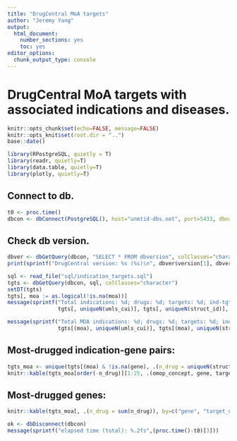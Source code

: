 ```yaml
---
title: "DrugCentral MoA targets"
author: "Jeremy Yang"
output:
  html_document:
    number_sections: yes
    toc: yes
editor_options: 
  chunk_output_type: console
---
```


# DrugCentral MoA targets with associated indications and diseases.

```r
knitr::opts_chunk$set(echo=FALSE, message=FALSE)
knitr::opts_knit$set(root.dir = "..")
base::date()
```

```r
library(RPostgreSQL, quietly = T)
library(readr, quietly=T)
library(data.table, quietly=T)
library(plotly, quietly=T)
```

## Connect to db.

```r
t0 <- proc.time()
dbcon <- dbConnect(PostgreSQL(), host="unmtid-dbs.net", port=5433, dbname="drugcentral", user="drugman", password="dosage")
```

## Check db version.

```r
dbver <- dbGetQuery(dbcon, "SELECT * FROM dbversion", colClasses="character")
print(sprintf("DrugCentral version: %s (%s)\n", dbver$version[1], dbver$dtime[1]))
```


```r
sql <- read_file("sql/indication_targets.sql")
tgts <- dbGetQuery(dbcon, sql, colClasses="character")
setDT(tgts)
tgts[, moa := as.logical(!is.na(moa))]
message(sprintf("Total indications: %d; drugs: %d; targets: %d; ind-tgt-pairs: %d", 
                tgts[, uniqueN(umls_cui)], tgts[, uniqueN(struct_id)], tgts[, uniqueN(gene)], nrow(unique(tgts[, .(umls_cui, gene)]))))

message(sprintf("Total MOA indications: %d; drugs: %d; targets: %d; ind-tgt-pairs: %d", 
                tgts[(moa), uniqueN(umls_cui)], tgts[(moa), uniqueN(struct_id)], tgts[(moa), uniqueN(gene)], nrow(unique(tgts[(moa), .(umls_cui, gene)]))))
```

## Most-drugged indication-gene pairs:

```r
tgts_moa <- unique(tgts[(moa) & !is.na(gene), .(n_drug = uniqueN(struct_id)), by = c("omop_concept", "umls_cui", "gene", "target_id", "target_name")])[order(omop_concept, gene)]
knitr::kable(tgts_moa[order(-n_drug)][1:25, .(omop_concept, gene, target_name, n_drug)], caption="Most-drugged indication-gene pairs")
```

## Most-drugged genes:

```r
knitr::kable(tgts_moa[, .(n_drug = sum(n_drug)), by=c("gene", "target_name")][order(-n_drug)][1:25], caption="Most-drugged genes")
```

```r
ok <- dbDisconnect(dbcon)
message(sprintf("elapsed time (total): %.2fs",(proc.time()-t0)[3]))
```

